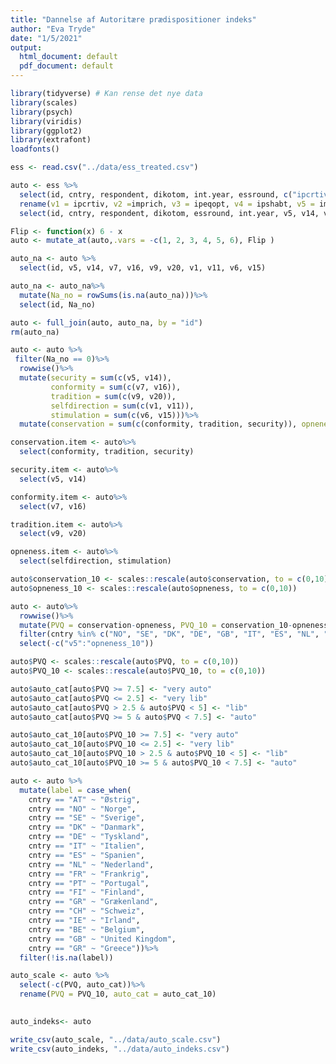---
title: "Dannelse af Autoritære prædispositioner indeks"
author: "Eva Tryde"
date: "1/5/2021"
output:
  html_document: default
  pdf_document: default
---


```{r hente-pakker, message=FALSE, include=FALSE, echo=FALSE}
library(tidyverse) # Kan rense det nye data
library(scales)
library(psych)
library(viridis)
library(ggplot2)
library(extrafont)
loadfonts()
```

```{r}
ess <- read.csv("../data/ess_treated.csv")
```


```{r}
auto <- ess %>%
  select(id, cntry, respondent, dikotom, int.year, essround, c("ipcrtiv":"impfun"))%>%
  rename(v1 = ipcrtiv, v2 =imprich, v3 = ipeqopt, v4 = ipshabt, v5 = impsafe, v6 = impdiff, v7 = ipfrule, v8 = ipudrst, v9 = ipmodst, v10 = ipgdtim, v11 = impfree, v12 = iphlppl, v13 = ipsuces, v14 = ipstrgv, v15 = ipadvnt, v16 = ipbhprp, v17 = iprspot, v18 = iplylfr, v19 = impenv, v20 = imptrad, v21 = impfun)%>%
  select(id, cntry, respondent, dikotom, essround, int.year, v5, v14, v7, v16, v9, v20, v1, v11, v6, v15)
```

```{r funktion til at ændre auto værdi retning}
Flip <- function(x) 6 - x
auto <- mutate_at(auto,.vars = -c(1, 2, 3, 4, 5, 6), Flip )
```

```{r}
auto_na <- auto %>%
  select(id, v5, v14, v7, v16, v9, v20, v1, v11, v6, v15)

auto_na <- auto_na%>%
  mutate(Na_no = rowSums(is.na(auto_na)))%>%
  select(id, Na_no)

auto <- full_join(auto, auto_na, by = "id")
rm(auto_na)

```


```{r}
auto <- auto %>%
 filter(Na_no == 0)%>% 
  rowwise()%>%
  mutate(security = sum(c(v5, v14)), 
         conformity = sum(c(v7, v16)),
         tradition = sum(c(v9, v20)),
         selfdirection = sum(c(v1, v11)),
         stimulation = sum(c(v6, v15)))%>%
  mutate(conservation = sum(c(conformity, tradition, security)), opneness = sum(c(selfdirection, stimulation)))
```

```{r}
conservation.item <- auto%>%
  select(conformity, tradition, security)

security.item <- auto%>%
  select(v5, v14)

conformity.item <- auto%>%
  select(v7, v16)

tradition.item <- auto%>%
  select(v9, v20)

opneness.item <- auto%>%
  select(selfdirection, stimulation)
```


```{r}
auto$conservation_10 <- scales::rescale(auto$conservation, to = c(0,10))
auto$opneness_10 <- scales::rescale(auto$opneness, to = c(0,10))

auto <- auto%>%
  rowwise()%>%
  mutate(PVQ = conservation-opneness, PVQ_10 = conservation_10-opneness_10)%>%
  filter(cntry %in% c("NO", "SE", "DK", "DE", "GB", "IT", "ES", "NL", "AT", "FR", "PT", "FI", "GR", "CH", "IE", "BE"))%>%
  select(-c("v5":"opneness_10"))

auto$PVQ <- scales::rescale(auto$PVQ, to = c(0,10))
auto$PVQ_10 <- scales::rescale(auto$PVQ_10, to = c(0,10))

auto$auto_cat[auto$PVQ >= 7.5] <- "very auto"
auto$auto_cat[auto$PVQ <= 2.5] <- "very lib"
auto$auto_cat[auto$PVQ > 2.5 & auto$PVQ < 5] <- "lib"
auto$auto_cat[auto$PVQ >= 5 & auto$PVQ < 7.5] <- "auto"

auto$auto_cat_10[auto$PVQ_10 >= 7.5] <- "very auto"
auto$auto_cat_10[auto$PVQ_10 <= 2.5] <- "very lib"
auto$auto_cat_10[auto$PVQ_10 > 2.5 & auto$PVQ_10 < 5] <- "lib"
auto$auto_cat_10[auto$PVQ_10 >= 5 & auto$PVQ_10 < 7.5] <- "auto"
```

```{r}
auto <- auto %>%
  mutate(label = case_when(
    cntry == "AT" ~ "Østrig",
    cntry == "NO" ~ "Norge",
    cntry == "SE" ~ "Sverige",
    cntry == "DK" ~ "Danmark",
    cntry == "DE" ~ "Tyskland",
    cntry == "IT" ~ "Italien",
    cntry == "ES" ~ "Spanien",
    cntry == "NL" ~ "Nederland",
    cntry == "FR" ~ "Frankrig",
    cntry == "PT" ~ "Portugal",
    cntry == "FI" ~ "Finland",
    cntry == "GR" ~ "Grækenland",
    cntry == "CH" ~ "Schweiz",
    cntry == "IE" ~ "Irland",
    cntry == "BE" ~ "Belgium",
    cntry == "GB" ~ "United Kingdom",
    cntry == "GR" ~ "Greece"))%>%
  filter(!is.na(label))
```


```{r}
auto_scale <- auto %>%
  select(-c(PVQ, auto_cat))%>%
  rename(PVQ = PVQ_10, auto_cat = auto_cat_10)
  

auto_indeks<- auto
```


```{r}
write_csv(auto_scale, "../data/auto_scale.csv")
write_csv(auto_indeks, "../data/auto_indeks.csv")
```